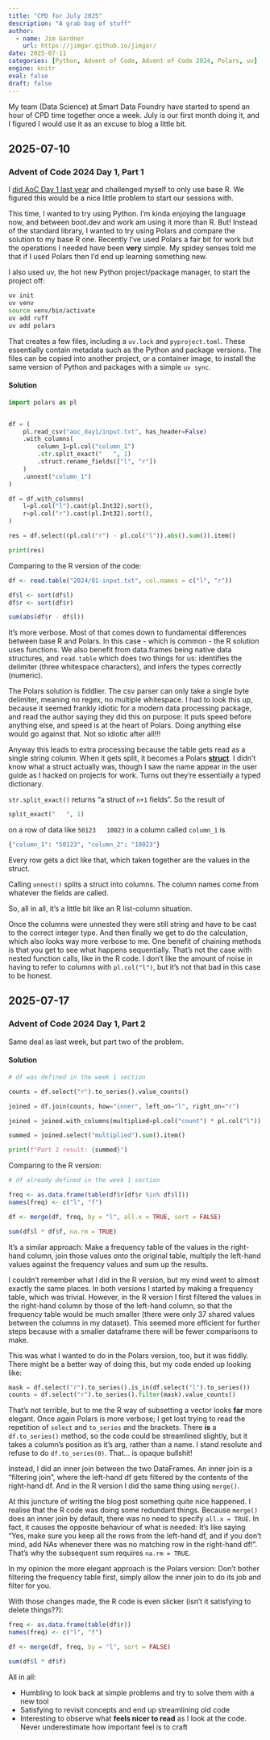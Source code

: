 ```yaml
---
title: "CPD for July 2025"
description: "A grab bag of stuff"
author:
  - name: Jim Gardner
    url: https://jimgar.github.io/jimgar/
date: 2025-07-11
categories: [Python, Advent of Code, Advent of Code 2024, Polars, uv]
engine: knitr
eval: false
draft: false
---
```


My team (Data Science) at Smart Data Foundry have started to spend an hour of CPD time together once a week. July is our first month doing it, and I figured I would use it as an excuse to blog a little bit.

## 2025-07-10

### Advent of Code 2024 Day 1, Part 1

I [did AoC Day 1 last year](https://github.com/jimgar/advent-of-code/blob/main/2024/01.R) and challenged myself to only use base R. We figured this would be a nice little problem to start our sessions with.

This time, I wanted to try using Python. I'm kinda enjoying the language now, and between boot.dev and work am using it more than R. But! Instead of the standard library, I wanted to try using Polars and compare the solution to my base R one. Recently I've used Polars a fair bit for work but the operations I needed have been **very** simple. My spidey senses told me that if I used Polars then I'd end up learning something new.

I also used uv, the hot new Python project/package manager, to start the project off:

```bash
uv init
uv venv
source venv/bin/activate
uv add ruff
uv add polars
```

That creates a few files, including a `uv.lock` and `pyproject.toml`. These essentially contain metadata such as the Python and package versions. The files can be copied into another project, or a container image, to install the same version of Python and packages with a simple `uv sync`.

#### Solution

```python
import polars as pl


df = (
    pl.read_csv("aoc_day1/input.txt", has_header=False)
    .with_columns(
        column_1=pl.col("column_1")
        .str.split_exact("   ", 1)
        .struct.rename_fields(["l", "r"])
    )
    .unnest("column_1")
)

df = df.with_columns(
    l=pl.col("l").cast(pl.Int32).sort(),
    r=pl.col("r").cast(pl.Int32).sort(),
)

res = df.select((pl.col("r") - pl.col("l")).abs().sum()).item()

print(res)
```

Comparing to the R version of the code:

```r
df <- read.table("2024/01-input.txt", col.names = c("l", "r"))

df$l <- sort(df$l)
df$r <- sort(df$r)

sum(abs(df$r - df$l))
```

It's more verbose. Most of that comes down to fundamental differences between base R and Polars. In this case - which is common - the R solution uses functions. We also benefit from data.frames being native data structures, and `read.table` which does two things for us: identifies the delimiter (three whitespace characters), and infers the types correctly (numeric).

The Polars solution is fiddlier. The csv parser can only take a single byte delimiter, meaning no regex, no multiple whitespace. I had to look this up, because it seemed frankly idiotic for a modern data processing package, and read the author saying they did this on purpose: It puts speed before anything else, and speed is at the heart of Polars. Doing anything else would go against that. Not so idiotic after all!!!

Anyway this leads to extra processing because the table gets read as a single string column. When it gets split, it becomes a Polars **[struct](https://docs.pola.rs/user-guide/expressions/structs/)**. I didn't know what a struct actually was, though I saw the name appear in the user guide as I hacked on projects for work. Turns out they're essentially a typed dictionary.

`str.split_exact()` returns "a struct of `n+1` fields". So the result of 

```python
split_exact("   ", 1)
```

on a row of data like `50123   10023` in a column called `column_1` is

```python
{"column_1": "50123", "column_2": "10023"}
```

Every row gets a dict like that, which taken together are the values in the struct.

Calling `unnest()` splits a struct into columns. The column names come from whatever the fields are called.

So, all in all, it's a little bit like an R list-column situation.

Once the columns were unnested they were still string and have to be cast to the correct integer type. And then finally we get to do the calculation, which also looks way more verbose to me. One benefit of chaining methods is that you get to see what happens sequentially. That's not the case with nested function calls, like in the R code. I don't like the amount of noise in having to refer to columns with `pl.col("l")`, but it's not that bad in this case to be honest.

## 2025-07-17

### Advent of Code 2024 Day 1, Part 2

Same deal as last week, but part two of the problem.

#### Solution

```python
# df was defined in the week 1 section

counts = df.select("r").to_series().value_counts()

joined = df.join(counts, how="inner", left_on="l", right_on="r")

joined = joined.with_columns(multiplied=pl.col("count") * pl.col("l"))

summed = joined.select("multiplied").sum().item()

print(f"Part 2 result: {summed}")
```

Comparing to the R version:

```r
# df already defined in the week 1 section

freq <- as.data.frame(table(df$r[df$r %in% df$l]))
names(freq) <- c("l", "f")

df <- merge(df, freq, by = "l", all.x = TRUE, sort = FALSE)

sum(df$l * df$f, na.rm = TRUE)
```

It's a similar approach: Make a frequency table of the values in the right-hand column, join those values onto the original table, multiply the left-hand values against the frequency values and sum up the results.

I couldn't remember what I did in the R version, but my mind went to almost exactly the same places. In both versions I started by making a frequency table, which was trivial. However, in the R version I first filtered the values in the right-hand column by those of the left-hand column, so that the frequency table would be much smaller (there were only 37 shared values between the columns in my dataset). This seemed more efficient for further steps because with a smaller dataframe there will be fewer comparisons to make.

This was what I wanted to do in the Polars version, too, but it was fiddly. There might be a better way of doing this, but my code ended up looking like:


```python
mask = df.select("r").to_series().is_in(df.select("l").to_series())
counts = df.select("r").to_series().filter(mask).value_counts()
```

That's not terrible, but to me the R way of subsetting a vector looks **far** more elegant. Once again Polars is more verbose; I get lost trying to read the repetition of `select` and `to_series` and the brackets. There **is** a `df.to_series()` method, so the code could be streamlined slightly, but it takes a column's position as it's arg, rather than a name. I stand resolute and refuse to do `df.to_series(0)`. That... is opaque bullshit!

Instead, I did an inner join between the two DataFrames. An inner join is a "filtering join", where the left-hand df gets filtered by the contents of the right-hand df. And in the R version I did the same thing using `merge()`. 

At this juncture of writing the blog post something quite nice happened. I realise that the R code was doing some redundant things. Because `merge()` does an inner join by default, there was no need to specify `all.x = TRUE`. In fact, it causes the opposite behaviour of what is needed: It's like saying "Yes, make sure you keep all the rows from the left-hand df, and if you don't mind, add NAs whenever there was no matching row in the right-hand df!". That's why the subsequent sum requires `na.rm = TRUE`.

In my opinion the more elegant approach is the Polars version: Don't bother filtering the frequency table first, simply allow the inner join to do its job and filter for you.

With those changes made, the R code is even slicker (isn't it satisfying to delete things??):

```r
freq <- as.data.frame(table(df$r))
names(freq) <- c("l", "f")

df <- merge(df, freq, by = "l", sort = FALSE)

sum(df$l * df$f)
```

All in all:

- Humbling to look back at simple problems and try to solve them with a new tool
- Satisfying to revisit concepts and end up streamlining old code
- Interesting to observe what **feels nicer to read** as I look at the code. Never underestimate how important feel is to craft

